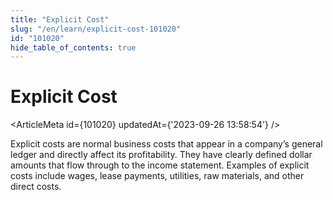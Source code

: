 ```yaml
---
title: "Explicit Cost"
slug: "/en/learn/explicit-cost-101020"
id: "101020"
hide_table_of_contents: true
---
```



# Explicit Cost

<ArticleMeta id={101020} updatedAt={'2023-09-26 13:58:54'} />
<div className='border-solid border-b border-t-0 my-4 border-[var(--ifm-color-gray-300)]' />

Explicit costs are normal business costs that appear in a company’s general ledger and directly affect its profitability. They have clearly defined dollar amounts that flow through to the income statement. Examples of explicit costs include wages, lease payments, utilities, raw materials, and other direct costs.
